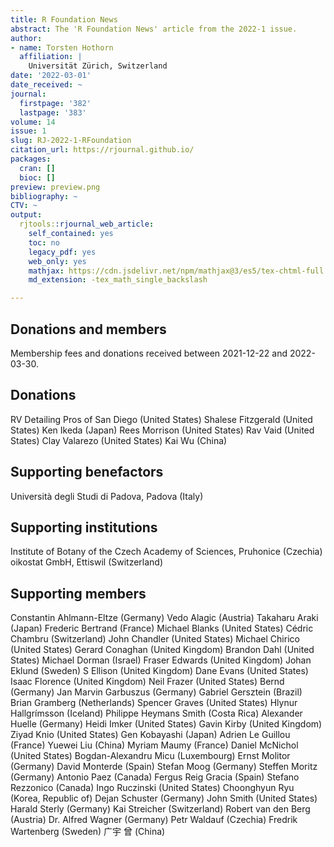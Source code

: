 ```yaml
---
title: R Foundation News
abstract: The 'R Foundation News' article from the 2022-1 issue.
author:
- name: Torsten Hothorn
  affiliation: |
    Universität Zürich, Switzerland
date: '2022-03-01'
date_received: ~
journal:
  firstpage: '382'
  lastpage: '383'
volume: 14
issue: 1
slug: RJ-2022-1-RFoundation
citation_url: https://rjournal.github.io/
packages:
  cran: []
  bioc: []
preview: preview.png
bibliography: ~
CTV: ~
output:
  rjtools::rjournal_web_article:
    self_contained: yes
    toc: no
    legacy_pdf: yes
    web_only: yes
    mathjax: https://cdn.jsdelivr.net/npm/mathjax@3/es5/tex-chtml-full.js
    md_extension: -tex_math_single_backslash

---
```


::: article
# Donations and members

Membership fees and donations received between 2021-12-22 and
2022-03-30.

## Donations

RV Detailing Pros of San Diego (United States) Shalese Fitzgerald
(United States) Ken Ikeda (Japan) Rees Morrison (United States) Rav Vaid
(United States) Clay Valarezo (United States) Kai Wu (China)

## Supporting benefactors

Università degli Studi di Padova, Padova (Italy)

## Supporting institutions

Institute of Botany of the Czech Academy of Sciences, Pruhonice
(Czechia) oikostat GmbH, Ettiswil (Switzerland)

## Supporting members

Constantin Ahlmann-Eltze (Germany) Vedo Alagic (Austria) Takaharu Araki
(Japan) Frederic Bertrand (France) Michael Blanks (United States) Cédric
Chambru (Switzerland) John Chandler (United States) Michael Chirico
(United States) Gerard Conaghan (United Kingdom) Brandon Dahl (United
States) Michael Dorman (Israel) Fraser Edwards (United Kingdom) Johan
Eklund (Sweden) S Ellison (United Kingdom) Dane Evans (United States)
Isaac Florence (United Kingdom) Neil Frazer (United States) Bernd
(Germany) Jan Marvin Garbuszus (Germany) Gabriel Gersztein (Brazil)
Brian Gramberg (Netherlands) Spencer Graves (United States) Hlynur
Hallgrímsson (Iceland) Philippe Heymans Smith (Costa Rica) Alexander
Huelle (Germany) Heidi Imker (United States) Gavin Kirby (United
Kingdom) Ziyad Knio (United States) Gen Kobayashi (Japan) Adrien Le
Guillou (France) Yuewei Liu (China) Myriam Maumy (France) Daniel
McNichol (United States) Bogdan-Alexandru Micu (Luxembourg) Ernst
Molitor (Germany) David Monterde (Spain) Stefan Moog (Germany) Steffen
Moritz (Germany) Antonio Paez (Canada) Fergus Reig Gracia (Spain)
Stefano Rezzonico (Canada) Ingo Ruczinski (United States) Choonghyun Ryu
(Korea, Republic of) Dejan Schuster (Germany) John Smith (United States)
Harald Sterly (Germany) Kai Streicher (Switzerland) Robert van den Berg
(Austria) Dr. Alfred Wagner (Germany) Petr Waldauf (Czechia) Fredrik
Wartenberg (Sweden) 广宇 曾 (China)
:::
